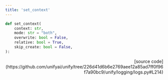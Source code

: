```yaml
---
title: 'set_context'
---
```


```python
def set_context(
    context: str,
    mode: str = "both",
    overwrite: bool = False,
    relative: bool = True,
    skip_create: bool = False,
):
```

<p align="right">[source code](https://github.com/unifyai/unify/tree/226d41d6b6e2769aee12a85ad7ff0f96f7a90bc9/unify/logging/logs.py#L214)</p>


